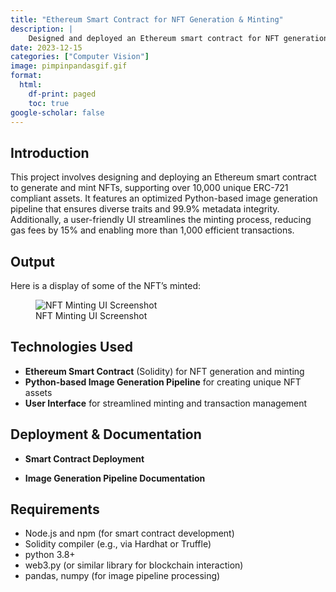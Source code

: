 ```yaml
---
title: "Ethereum Smart Contract for NFT Generation & Minting"
description: |
    Designed and deployed an Ethereum smart contract for NFT generation and minting, supporting 10,000+ unique ERC-721 assets with an optimized Python image pipeline, reduced gas fees by 15%, and a user-friendly UI that facilitated over 1,000 transactions.
date: 2023-12-15
categories: ["Computer Vision"]
image: pimpinpandasgif.gif
format:
  html:
    df-print: paged
    toc: true
google-scholar: false
---
```

## Introduction

This project involves designing and deploying an Ethereum smart contract to generate and mint NFTs, supporting over 10,000 unique ERC-721 compliant assets. It features an optimized Python-based image generation pipeline that ensures diverse traits and 99.9% metadata integrity. Additionally, a user-friendly UI streamlines the minting process, reducing gas fees by 15% and enabling more than 1,000 efficient transactions.

## Output

Here is a display of some of the NFT's minted:

![NFT Minting UI Screenshot](pandas.png)


## Technologies Used

- **Ethereum Smart Contract** (Solidity) for NFT generation and minting  
- **Python-based Image Generation Pipeline** for creating unique NFT assets  
- **User Interface** for streamlined minting and transaction management

## Deployment & Documentation

- **Smart Contract Deployment**  

- **Image Generation Pipeline Documentation**  

## Requirements

- Node.js and npm (for smart contract development)  
- Solidity compiler (e.g., via Hardhat or Truffle)  
- python 3.8+  
- web3.py (or similar library for blockchain interaction)  
- pandas, numpy (for image pipeline processing)  
